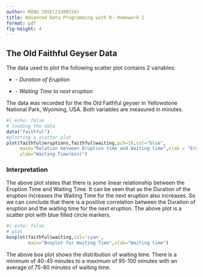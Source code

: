 ```yaml
---
author: MINU JOSE(23200724)
title: Advanced Data Programming with R- Homework 1
format: pdf
fig-height: 4
---
```


## The Old Faithful Geyser Data

The data used to plot the following scatter plot contains 2 variables:

-   \textcolor{red}{eruptions} - *Duration of Eruption*

-   \textcolor{red}{waiting} - *Waiting Time to next eruption*

The data was recorded for the the Old Faithful geyser in Yellowstone National Park, Wyoming, USA. Both variables are measured in minutes.

```r
#| echo: false
# loading the data
data("faithful")
#plotting a scatter plot
plot(faithful$eruptions,faithful$waiting,pch=16,col="blue",
     main="Relation between Eruption time and Waiting time",xlab = "Eruption Time(min)",
     ylab="Waiting Time(min)")

```

### Interpretation

The above plot states that there is some linear relationship between the Eruption Time and Waiting Time. It can be seen that as the Duration of the eruption increases the Waiting Time for the next eruption also increases. So we can conclude that there is a positive correlation between the Duration of eruption and the waiting time for the next eruption. The above plot is a scatter plot with blue filled circle markers.

```r
#| echo: false
# plot
boxplot(faithful$waiting,col='cyan',
        main="Boxplot for Waiting Time",xlab="Waiting time")
```

The above box plot shows the distribution of waiting time. There is a minimum of 40-45 minutes to a maximum of 95-100 minutes with an average of 75-80 minutes of waiting time.
